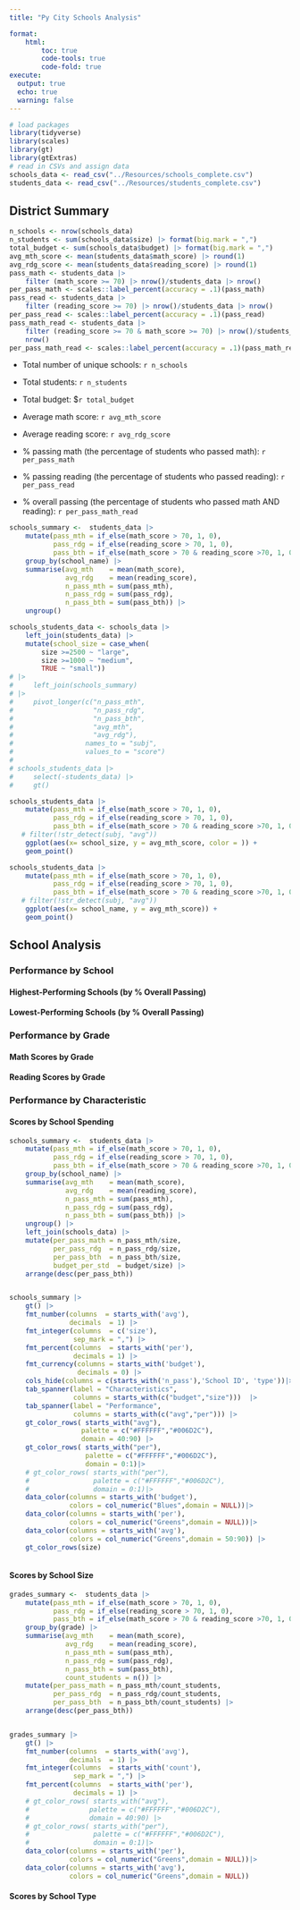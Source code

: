 ```yaml
---
title: "Py City Schools Analysis"

format: 
    html: 
        toc: true
        code-tools: true
        code-fold: true
execute: 
  output: true
  echo: true
  warning: false
---
```


```r

# load packages 
library(tidyverse)
library(scales)
library(gt)
library(gtExtras)
# read in CSVs and assign data
schools_data <- read_csv("../Resources/schools_complete.csv")
students_data <- read_csv("../Resources/students_complete.csv")
```

## District Summary

```r
n_schools <- nrow(schools_data)
n_students <- sum(schools_data$size) |> format(big.mark = ",")
total_budget <- sum(schools_data$budget) |> format(big.mark = ",")
avg_mth_score <- mean(students_data$math_score) |> round(1)
avg_rdg_score <- mean(students_data$reading_score) |> round(1)
pass_math <- students_data |> 
    filter (math_score >= 70) |> nrow()/students_data |> nrow() 
per_pass_math <- scales::label_percent(accuracy = .1)(pass_math)
pass_read <- students_data |> 
    filter (reading_score >= 70) |> nrow()/students_data |> nrow() 
per_pass_read <- scales::label_percent(accuracy = .1)(pass_read)
pass_math_read <- students_data |> 
    filter (reading_score >= 70 & math_score >= 70) |> nrow()/students_data |> 
    nrow() 
per_pass_math_read <- scales::label_percent(accuracy = .1)(pass_math_read)
```

-   Total number of unique schools: `r n_schools`

-   Total students: `r n_students`

-   Total budget: \$`r total_budget`

-   Average math score: `r avg_mth_score`

-   Average reading score: `r avg_rdg_score`

-   \% passing math (the percentage of students who passed math): `r per_pass_math`

-   \% passing reading (the percentage of students who passed reading): `r per_pass_read`

-   \% overall passing (the percentage of students who passed math AND reading): `r per_pass_math_read`

```r

schools_summary <-  students_data |> 
    mutate(pass_mth = if_else(math_score > 70, 1, 0),
           pass_rdg = if_else(reading_score > 70, 1, 0),
           pass_bth = if_else(math_score > 70 & reading_score >70, 1, 0)) |> 
    group_by(school_name) |> 
    summarise(avg_mth    = mean(math_score),
              avg_rdg    = mean(reading_score),
              n_pass_mth = sum(pass_mth),
              n_pass_rdg = sum(pass_rdg),
              n_pass_bth = sum(pass_bth)) |> 
    ungroup()

schools_students_data <- schools_data |>
    left_join(students_data) |> 
    mutate(school_size = case_when(
        size >=2500 ~ "large",
        size >=1000 ~ "medium",
        TRUE ~ "small"))
# |> 
#     left_join(schools_summary) 
# |> 
#     pivot_longer(c("n_pass_mth",
#                    "n_pass_rdg",
#                    "n_pass_bth", 
#                    "avg_mth",
#                    "avg_rdg"), 
#                  names_to = "subj",
#                  values_to = "score")
# 
# schools_students_data |> 
#     select(-students_data) |> 
#     gt()
```

```r
schools_students_data |> 
    mutate(pass_mth = if_else(math_score > 70, 1, 0),
           pass_rdg = if_else(reading_score > 70, 1, 0),
           pass_bth = if_else(math_score > 70 & reading_score >70, 1, 0))  |> 
   # filter(!str_detect(subj, "avg"))
    ggplot(aes(x= school_size, y = avg_mth_score, color = )) +
    geom_point()

```

```r
schools_students_data |> 
    mutate(pass_mth = if_else(math_score > 70, 1, 0),
           pass_rdg = if_else(reading_score > 70, 1, 0),
           pass_bth = if_else(math_score > 70 & reading_score >70, 1, 0))  |> 
   # filter(!str_detect(subj, "avg"))
    ggplot(aes(x= school_name, y = avg_mth_score)) +
    geom_point()
```

## School Analysis

### Performance by School

#### Highest-Performing Schools (by % Overall Passing)

#### Lowest-Performing Schools (by % Overall Passing)

### Performance by Grade

#### Math Scores by Grade 

#### Reading Scores by Grade 

### Performance by Characteristic

#### Scores by School Spending 

```r

schools_summary <-  students_data |> 
    mutate(pass_mth = if_else(math_score > 70, 1, 0),
           pass_rdg = if_else(reading_score > 70, 1, 0),
           pass_bth = if_else(math_score > 70 & reading_score >70, 1, 0)) |> 
    group_by(school_name) |> 
    summarise(avg_mth    = mean(math_score),
              avg_rdg    = mean(reading_score),
              n_pass_mth = sum(pass_mth),
              n_pass_rdg = sum(pass_rdg),
              n_pass_bth = sum(pass_bth)) |> 
    ungroup() |> 
    left_join(schools_data) |> 
    mutate(per_pass_math = n_pass_mth/size, 
           per_pass_rdg  = n_pass_rdg/size,
           per_pass_bth  = n_pass_bth/size,
           budget_per_std  = budget/size) |> 
    arrange(desc(per_pass_bth))


schools_summary |> 
    gt() |> 
    fmt_number(columns  = starts_with('avg'),
               decimals  = 1) |> 
    fmt_integer(columns  = c('size'),
                sep_mark = ",") |> 
    fmt_percent(columns  = starts_with('per'),
                decimals = 1) |> 
    fmt_currency(columns = starts_with('budget'),
                 decimals = 0) |> 
    cols_hide(columns = c(starts_with('n_pass'),'School ID', 'type'))|> 
    tab_spanner(label = "Characteristics",
                columns = starts_with(c("budget","size")))  |> 
    tab_spanner(label = "Performance",
                columns = starts_with(c("avg","per"))) |> 
    gt_color_rows( starts_with("avg"),
                  palette = c("#FFFFFF","#006D2C"),
                  domain = 40:90) |> 
    gt_color_rows( starts_with("per"),
                   palette = c("#FFFFFF","#006D2C"),
                   domain = 0:1)|> 
    # gt_color_rows( starts_with("per"),
    #                palette = c("#FFFFFF","#006D2C"),
    #                domain = 0:1)|> 
    data_color(columns = starts_with('budget'),
               colors = col_numeric("Blues",domain = NULL))|> 
    data_color(columns = starts_with('per'),
               colors = col_numeric("Greens",domain = NULL))|> 
    data_color(columns = starts_with('avg'),
               colors = col_numeric("Greens",domain = 50:90)) |> 
    gt_color_rows(size)



```

#### Scores by School Size 

```r

grades_summary <-  students_data |> 
    mutate(pass_mth = if_else(math_score > 70, 1, 0),
           pass_rdg = if_else(reading_score > 70, 1, 0),
           pass_bth = if_else(math_score > 70 & reading_score >70, 1, 0)) |> 
    group_by(grade) |> 
    summarise(avg_mth    = mean(math_score),
              avg_rdg    = mean(reading_score),
              n_pass_mth = sum(pass_mth),
              n_pass_rdg = sum(pass_rdg),
              n_pass_bth = sum(pass_bth),
              count_students = n()) |> 
    mutate(per_pass_math = n_pass_mth/count_students, 
           per_pass_rdg  = n_pass_rdg/count_students,
           per_pass_bth  = n_pass_bth/count_students) |> 
    arrange(desc(per_pass_bth))


grades_summary |> 
    gt() |> 
    fmt_number(columns  = starts_with('avg'),
               decimals  = 1) |> 
    fmt_integer(columns  = starts_with('count'),
                sep_mark = ",") |> 
    fmt_percent(columns  = starts_with('per'),
                decimals = 1) |> 
    # gt_color_rows( starts_with("avg"),
    #               palette = c("#FFFFFF","#006D2C"),
    #               domain = 40:90) |> 
    # gt_color_rows( starts_with("per"),
    #                palette = c("#FFFFFF","#006D2C"),
    #                domain = 0:1)|>
    data_color(columns = starts_with('per'),
               colors = col_numeric("Greens",domain = NULL))|> 
    data_color(columns = starts_with('avg'),
               colors = col_numeric("Greens",domain = NULL)) 

```

#### Scores by School Type
